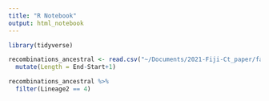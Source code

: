 ```yaml
---
title: "R Notebook"
output: html_notebook
---
```


```r
library(tidyverse)
```

```r
recombinations_ancestral <- read.csv("~/Documents/2021-Fiji-Ct_paper/fastGEAR_withGlobal_189/recombinations_ancestral.txt", sep="") %>%
  mutate(Length = End-Start+1)
```

```r
recombinations_ancestral %>%
  filter(Lineage2 == 4) 
```

